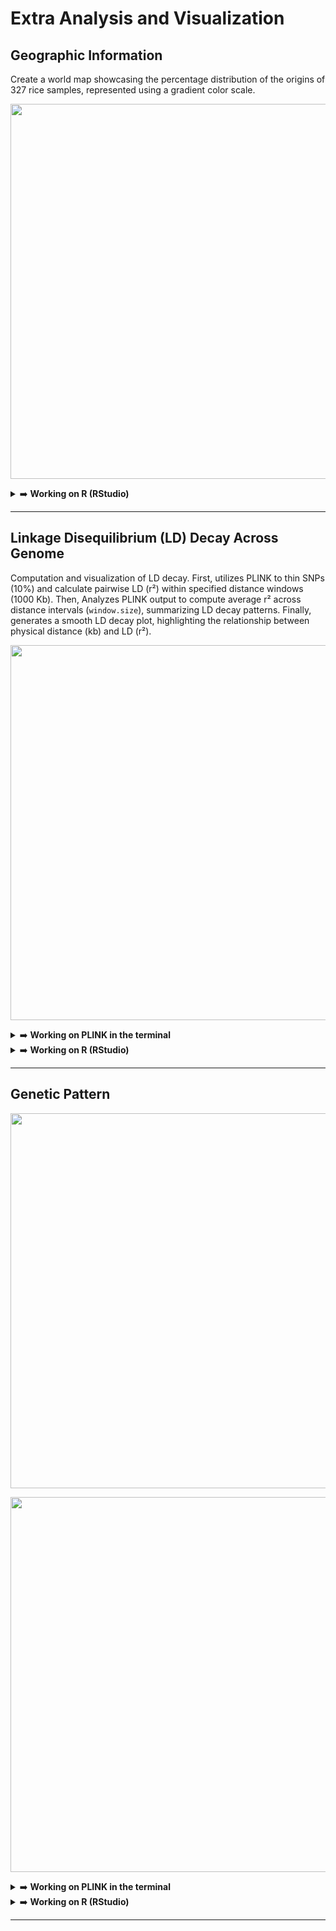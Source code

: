 # Extra Analysis and Visualization {#sec-extra}

## **Geographic Information**

Create a world map showcasing the percentage distribution of the origins of 327 rice samples, represented using a gradient color scale.

![](images/clipboard-2488101092.png){width="600"}

<details>

<summary>➡️ **Working on R (RStudio)**</summary>

``` r
##### R CODES #####

# Set the working directory for initial setup
setwd("...change...")

# Load the phenotype data from a CSV file
Pheno_data = read.csv("IRRI_311_Pheno_AG_Clean_ID_Sorted.csv")

# Extract the origin information and create a frequency table
origin = Pheno_data$Origin
table(origin)

# Create a data frame with region names, counts, and percentages
data = data.frame(
  "region" = names(table(origin)),  # Region names
  "number" = as.numeric(table(origin)),  # Number of occurrences per region
  "perc" = as.numeric(table(origin)) / length(Pheno_data$Origin)  # Percentage per region
)

# Load ggplot2 for visualization and map_data for world map data
library(ggplot2)
options(scipen = 999)  # Disable scientific notation for readability
world = map_data("world")  # Load world map data
head(world)  # Preview the world map data
write.csv(world, "world_map.csv")  # Save the world map data to a CSV file for reference

# Rename specific regions in the data frame for consistency with map data
data[4, 1] = "Brunei"
data[5, 1] = "Burkina Faso"
data[11, 1] = "Ivory Coast"
data[20, 1] = "Laos"
data[31, 1] = "Sierra Leone"
data[32, 1] = "Solomon Islands"
data[33, 1] = "Sri Lanka"
data[36, 1] = "Vietnam"
data[37, 1] = "Niger"

# Save the updated region information to a CSV file
write.csv(data, "origin_map.csv")

# Read the processed origin map data
origin_map = read.csv("origin_map.csv")

# Load additional libraries for data manipulation
library(dplyr)
library(stringr)
library(ggplot2)

# Merge the world map data with the origin map data by region
worldSubset = inner_join(world, origin_map, by = "region")
table(worldSubset$region)  # Check the frequency of regions in the subset

# Define a minimalist theme for the plot
plain = theme(
  axis.text = element_blank(),  # Remove axis text
  axis.line = element_blank(),  # Remove axis lines
  axis.ticks = element_blank(),  # Remove axis ticks
  panel.border = element_blank(),  # Remove panel border
  panel.grid = element_blank(),  # Remove grid lines
  axis.title = element_blank(),  # Remove axis titles
  panel.background = element_rect(fill = "white"),  # Set panel background to white
  plot.title = element_text(hjust = 0.5)  # Center the plot title
)

# Create a world map visualization with percentage-based fill
ggplot(data = worldSubset, mapping = aes(x = long, y = lat, group = group)) +
  # Add the base world map with light gray fill
  geom_polygon(data = world, aes(x = long, y = lat, group = group),
               fill = "#f7f6f6", color = "#999999", linewidth = 0.01) +
  # Fill regions based on percentage
  geom_polygon(aes(fill = perc)) +
  # Define a gradient color scale for the fill
  scale_fill_gradient(
    low = "#f2d489",  # Low percentage color
    high = "#e8542d",  # High percentage color
    name = "Percentage (%)",  # Legend title
    breaks = c(4, 8, 12),  # Breaks for the legend
    labels = c("4", "8", "12"),  # Labels for the legend
    guide = guide_colorbar(
      barwidth = 10,  # Width of the color bar
      barheight = 1.2  # Height of the color bar
    )
  ) +
  plain +  # Apply the minimalist theme
  # Customize the legend appearance and position
  theme(
    legend.title = element_text(size = 14),  # Legend title font size
    legend.text = element_text(size = 12),  # Legend text font size
    legend.position = "bottom"  # Position the legend at the bottom
  )

# Final plot size recommendation: 7' x 4'
```

</details>

------------------------------------------------------------------------

## Linkage Disequilibrium (LD) Decay Across Genome

Computation and visualization of LD decay. First, utilizes PLINK to thin SNPs (10%) and calculate pairwise LD (r²) within specified distance windows (1000 Kb). Then, Analyzes PLINK output to compute average r² across distance intervals (`window.size`), summarizing LD decay patterns. Finally, generates a smooth LD decay plot, highlighting the relationship between physical distance (kb) and LD (r²).

![](images/clipboard-1293943923.png){width="600"}

<details>

<summary>➡️ **Working on PLINK in the terminal**</summary>

``` r
##### PLINK COMMANDS #####

# Change your path into the directory of the 'IRRI_18M_311'
# cd ...your file path...

./plink --bfile IRRI_1.9M_327 --thin 0.1 --set-hh-missing --r2 --ld-window-r2 0 --ld-window 99999 --ld-window-kb 1000 --out IRRI_190K_327_LD
```

</details>

<details>

<summary>➡️ **Working on R (RStudio)**</summary>

``` r
##### R CODES #####

# Set the working directory for initial setup
setwd("...change...")

# Load the required library
library(data.table)

# Read the input data file containing LD information
LD = fread("IRRI_190K_311_LD.ld")

# Function to calculate LD decay
LD.decay = function(data, window.size){ 
  # Order the data by distance
  ld1 = data[order(data[, 5] - data[, 2]), ]
  distance = ld1[, 5] - ld1[, 2]  # Calculate distance between loci
  ld_distance = data.frame(distance, R2 = ld1$R2)  # Create a data frame with distance and R² values
  
  # Define blocks for the distance intervals
  block = seq(1, max(ld_distance[, 1]), by = window.size)
  ld2 = rep(0, length(block))  # Initialize an array to store mean R² values
  decay = data.frame(block, ld2)  # Create a data frame to store LD decay information
  
  # Initialize a progress bar
  pb = txtProgressBar(min = 0, max = length(block), style = 3)
  
  # Loop through each block to calculate mean R²
  for (i in seq_along(block)) {
    # Subset data within the current block range
    intv = subset(ld_distance, (ld_distance[, 1] >= block[i] & ld_distance[, 1] < (block[i] + window.size)))
    # Compute the mean R² for the current block
    decay[i, 2] = mean(intv[, 2], na.rm = TRUE)
    # Update the progress bar
    setTxtProgressBar(pb, i)
  }
  
  # Close the progress bar
  close(pb)
  
  return(decay)  # Return the LD decay data frame
}

# Run the LD decay function with a window size of 1000
LD.decay = LD.decay(data = LD, window.size = 1000)

# Save the LD decay data as an RDS file
saveRDS(LD.decay, "IRRI_190K_327_LD.rds")

# Load the saved LD decay data
LD.decay = readRDS("IRRI_190K_327_LD.rds")

# Load ggplot2 for visualization
library(ggplot2)

# Plot LD decay
ggplot(LD.decay) +
  labs(x = "Distance (kb)", y = expression(r^{2})) +  # Axis labels with proper formatting
  geom_line(aes(x = block, y = ld2), color = "#d3a02f", size = 2) +  # Add a line plot for LD decay
  scale_x_continuous(
    limits = c(0.0, 4.5*10^5),  # Set x-axis limits
    breaks = c(0, 1*10^5, 2*10^5, 3*10^5, 4*10^5),  # Define breaks
    labels = c("0", "100", "200", "300", "400"),  # Label breaks in kb
    expand = c(0.01, 0)  # Adjust axis expansion
  ) +
  scale_y_continuous(
    limits = c(0.0, 0.65),  # Set y-axis limits
    breaks = c(0, 0.2, 0.4, 0.6),  # Define breaks
    labels = c("0.0", "0.2", "0.4", "0.6"),  # Label breaks
    expand = c(0.03, 0)  # Adjust axis expansion
  ) +
  theme_classic() +  # Apply a classic theme
  theme(
    axis.title.x = element_text(size = 18),  # Customize x-axis title font size
    axis.title.y = element_text(size = 18, vjust = 2),  # Customize y-axis title font size and position
    axis.text.x = element_text(size = 16),  # Customize x-axis text font size
    axis.text.y = element_text(size = 16)   # Customize y-axis text font size
  )
  
# Final plot size recommendation: 6' x 4'
```

</details>

------------------------------------------------------------------------

## Genetic Pattern

![](images/clipboard-3624431600.png){width="600"}

![](images/clipboard-1226366294.png){width="600"}

<details>

<summary>➡️ **Working on PLINK in the terminal**</summary>

``` r
##### PLINK COMMANDS ##### 

# Change your path into the directory of the 'IRRI_18M_327'
# cd ...your file path...

system("plink --bfile IRRI_404K_3024 --pca 3024")
```

</details>

<details>

<summary>➡️ **Working on R (RStudio)**</summary>

``` r
##### R CODES #####

# Set the working directory for initial setup
setwd("...change...")

eigenval = read.table("plink.eigenval")
eigenval = as.numeric(eigenval[,1])
eigenval = eigenval[which(eigenval>0)]

##### Eigenvalue of PCA from plink #####
variance_proportion = eigenval / sum(eigenval) # PC1: 8.11%; PC2: 4.17%; PC3: 2.52%
variance_proportion[1:50]*100

library(ggplot2)
library(ggthemes)

plot_pca_variance = function(variance_proportion, num_pcs = 15, num_bins = 4) {
  
  if (!is.numeric(variance_proportion)) {
    stop("variance_proportion must be a numeric vector")
  }
  
  variance_data = data.frame(
    PCs = 1:num_pcs,
    PV = variance_proportion[1:num_pcs] * 100,  # Proportion of Variance
    CV = cumsum(variance_proportion[1:num_pcs] * 100)  # Cumulative Proportion
  )
  col = c(rep("#765635", num_bins), rep("#e5d5c5", num_pcs - num_bins))
  
  ylim.PV = c(0, 10)
  ylim.CP = c(0, 100)
  b = diff(ylim.PV) / diff(ylim.CP)
  a = ylim.PV[1] - b * ylim.CP[1]
  
  plot = ggplot(variance_data, aes(x = PCs, y = PV)) +
    geom_bar(stat = "identity", show.legend = FALSE, fill = col) +
    geom_line(aes(y = a + CV * b), color = "grey30", lwd = 1.5) +
    geom_point(aes(y = a + CV * b), color = "grey10", size = 4) +
    xlab("Principal components axis") +
    scale_x_continuous(breaks = c(1, 5, 10, 15, num_pcs)) +
    scale_y_continuous("Proportion of variance (%)", limits = c(0, 10), 
                       sec.axis = sec_axis(~(. - a) / b, name = "Cumulative proportion (%)")) +
    theme_base() +
    theme(
      axis.title.x = element_text(size = 16),
      axis.title.y.left = element_text(size = 16, color = "#765635"),
      axis.title.y.right = element_text(size = 16, color = "grey10"),
      axis.text.x = element_text(size = 14),
      axis.text.y.left = element_text(size = 13),
      axis.text.y.right = element_text(size = 13, color = "grey10")
    ) +
    theme(legend.position = "none")
  return(plot) # SIZE: A6
}
plot_pca_variance(variance_proportion, num_pcs = 20, num_bins = 3)

##### Eigenvector of PCA from plink #####
library(data.table)
eigenvec = fread("plink.eigenvec")
eigenvec = as.data.frame(eigenvec[, 2:6])
colnames(eigenvec) = c("ID", "PC1", "PC2", "PC3", "PC4")

setwd("C:/Users/teddy/Desktop/TAMU/P1/404K/327")
ID = read.csv("327in3024.csv")
data = cbind(ID[,c(2,4,5,6)], eigenvec)

# PCA Scatter Plot: PC1 vs PC2
library(ggplot2)
PC1v2 = ggplot(data, aes(x = PC1, y = PC2, color = GWAS)) +
  geom_point(size = 3, alpha = 0.5) +
  labs(x = "PC 1 (8.11%)", y = "PC 2 (4.17%)") +
  theme_classic() +
  theme(legend.position = "none") +
  theme(
    axis.title.x =   element_text(size = 16),
    axis.title.y =   element_text(size = 16),
    axis.text.x = element_text(size = 10),
    axis.text.y = element_text(size = 10)) +
  scale_color_manual(values = c("grey","#bd9233"))
PC1v2 +
  geom_point(data = subset(data, GWAS == "TRUE"), aes(PC1, PC2), color = "#bd9233", size = 3, alpha = 0.5) +
  geom_point(data = subset(data, GWAS == "TRUE"), aes(PC1, PC2), color = "#bd9233", size = 3, shape = 20)
# 5*7

# PCA Scatter Plot: PC1 vs PC3
PC1v3 = ggplot(data, aes(x = PC1, y = PC3, color = GWAS)) +
  geom_point(size = 3, alpha = 0.5) +
  labs(x = "PC 1 (8.11%)", y = "PC 3 (2.52%)") +
  theme_classic() +
  theme(legend.position = "none") +
  theme(
    axis.title.x =   element_text(size = 16),
    axis.title.y =   element_text(size = 16),
    axis.text.x = element_text(size = 10),
    axis.text.y = element_text(size = 10)) +
  scale_color_manual(values = c("grey","#bd9233"))
PC1v3 +
  geom_point(data = subset(data, GWAS == "TRUE"), aes(PC1, PC3), color = "#bd9233", size = 3, alpha = 0.5) +
  geom_point(data = subset(data, GWAS == "TRUE"), aes(PC1, PC3), color = "#bd9233", size = 3, shape = 20)

# PCA Scatter Plot: PC1 vs PC2 vs PC3
library(plotly)
cols = colnames(data)
text_content = paste0('"</br> ◉ ', cols, ': ", data$', cols, collapse = ', ')
text = as.formula(paste("~paste(", text_content, ")"))

plot_ly(data, x = ~PC1, y = ~PC2, z = ~PC3,
        type = "scatter3d", mode = "markers", 
        color = ~GWAS, colors = c("grey","#bd9233"),
        marker = list(size = c(2, 4)),
        text = text) %>%
  layout(title = NA,
         scene = list(
           xaxis = list(title = "PC1 (8.11%)", showline = TRUE, showgrid = TRUE, zeroline = TRUE, zerolinecolor = "grey"),
           yaxis = list(title = "PC2 (4.17%)", showline = TRUE, showgrid = TRUE, zeroline = TRUE, zerolinecolor = "grey"),
           zaxis = list(title = "PC3 (2.52%)", showline = TRUE, showgrid = TRUE, zeroline = TRUE, zerolinecolor = "grey")))
```

</details>

------------------------------------------------------------------------
